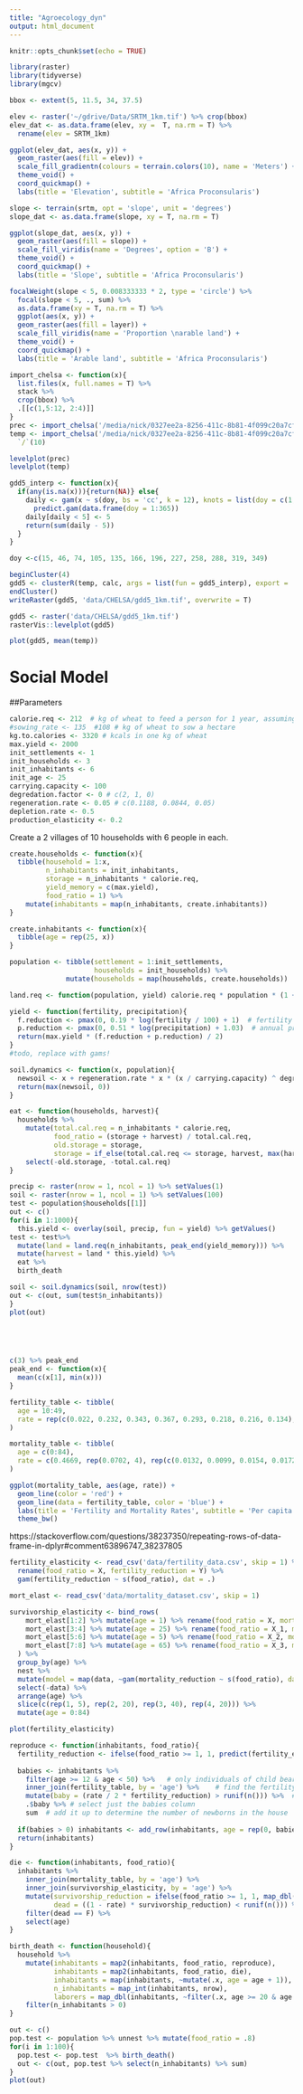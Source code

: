 ```yaml
---
title: "Agroecology_dyn"
output: html_document
---
```


```r
knitr::opts_chunk$set(echo = TRUE)
```

```r
library(raster)
library(tidyverse)
library(mgcv)
```

```r
bbox <- extent(5, 11.5, 34, 37.5)
```

```r
elev <- raster('~/gdrive/Data/SRTM_1km.tif') %>% crop(bbox)
elev_dat <- as.data.frame(elev, xy =  T, na.rm = T) %>%
  rename(elev = SRTM_1km)

ggplot(elev_dat, aes(x, y)) +
  geom_raster(aes(fill = elev)) +
  scale_fill_gradientn(colours = terrain.colors(10), name = 'Meters') +
  theme_void() +
  coord_quickmap() +
  labs(title = 'Elevation', subtitle = 'Africa Proconsularis')
```

```r
slope <- terrain(srtm, opt = 'slope', unit = 'degrees')
slope_dat <- as.data.frame(slope, xy = T, na.rm = T)

ggplot(slope_dat, aes(x, y)) +
  geom_raster(aes(fill = slope)) +
  scale_fill_viridis(name = 'Degrees', option = 'B') +
  theme_void() +
  coord_quickmap() +
  labs(title = 'Slope', subtitle = 'Africa Proconsularis')
```

```r
focalWeight(slope < 5, 0.008333333 * 2, type = 'circle') %>%
  focal(slope < 5, ., sum) %>%
  as.data.frame(xy = T, na.rm = T) %>%
  ggplot(aes(x, y)) +
  geom_raster(aes(fill = layer)) +
  scale_fill_viridis(name = 'Proportion \narable land') +
  theme_void() +
  coord_quickmap() +
  labs(title = 'Arable land', subtitle = 'Africa Proconsularis')
```

```r
import_chelsa <- function(x){
  list.files(x, full.names = T) %>% 
  stack %>%
  crop(bbox) %>%
  .[[c(1,5:12, 2:4)]]
}
prec <- import_chelsa('/media/nick/0327ee2a-8256-411c-8b81-4f099c20a7cf/CHELSA/prec/')
temp <- import_chelsa('/media/nick/0327ee2a-8256-411c-8b81-4f099c20a7cf/CHELSA/temp/') %>%
  `/`(10)

levelplot(prec)
levelplot(temp)
```

```r
gdd5_interp <- function(x){
  if(any(is.na(x))){return(NA)} else{
    daily <- gam(x ~ s(doy, bs = 'cc', k = 12), knots = list(doy = c(1, 366))) %>%
      predict.gam(data.frame(doy = 1:365)) 
    daily[daily < 5] <- 5
    return(sum(daily - 5))
  }
}

doy <-c(15, 46, 74, 105, 135, 166, 196, 227, 258, 288, 319, 349)
```

```r
beginCluster(4)
gdd5 <- clusterR(temp, calc, args = list(fun = gdd5_interp), export = 'doy')
endCluster()
writeRaster(gdd5, 'data/CHELSA/gdd5_1km.tif', overwrite = T)
```

```r
gdd5 <- raster('data/CHELSA/gdd5_1km.tif')
rasterVis::levelplot(gdd5)

plot(gdd5, mean(temp))
```

# Social Model
##Parameters
```r
calorie.req <- 212  # kg of wheat to feed a person for 1 year, assuming grain is 75% of diet
#sowing_rate <- 135  #108 # kg of wheat to sow a hectare
kg.to.calories <- 3320 # kcals in one kg of wheat
max.yield <- 2000
init_settlements <- 1 
init_households <- 3
init_inhabitants <- 6
init_age <- 25
carrying.capacity <- 100
degredation.factor <- 0 # c(2, 1, 0)
regeneration.rate <- 0.05 # c(0.1188, 0.0844, 0.05)
depletion.rate <- 0.5
production_elasticity <- 0.2
```

Create a 2 villages of 10 households with 6 people in each.
```r
create.households <- function(x){
  tibble(household = 1:x,
         n_inhabitants = init_inhabitants,
         storage = n_inhabitants * calorie.req,
         yield_memory = c(max.yield),
         food_ratio = 1) %>%
    mutate(inhabitants = map(n_inhabitants, create.inhabitants))
}

create.inhabitants <- function(x){
  tibble(age = rep(25, x))
}

population <- tibble(settlement = 1:init_settlements,
                     households = init_households) %>%
              mutate(households = map(households, create.households))
```


```r
land.req <- function(population, yield) calorie.req * population * (1 + 0) / yield
```

```r
yield <- function(fertility, precipitation){
  f.reduction <- pmax(0, 0.19 * log(fertility / 100) + 1)  # fertility impact on yields
  p.reduction <- pmax(0, 0.51 * log(precipitation) + 1.03)  # annual precipitation impact on yields
  return(max.yield * (f.reduction + p.reduction) / 2)
} 
#todo, replace with gams!
```

```r
soil.dynamics <- function(x, population){
  newsoil <- x + regeneration.rate * x * (x / carrying.capacity) ^ degredation.factor * (1 - x / carrying.capacity) - depletion.rate * population
  return(max(newsoil, 0))
}
```

```r
eat <- function(households, harvest){
  households %>%
    mutate(total.cal.req = n_inhabitants * calorie.req,
           food_ratio = (storage + harvest) / total.cal.req,
           old.storage = storage,
           storage = if_else(total.cal.req <= storage, harvest, max(harvest - (total.cal.req - old.storage), 0))) %>%
    select(-old.storage, -total.cal.req)
}
```

```r
precip <- raster(nrow = 1, ncol = 1) %>% setValues(1)
soil <- raster(nrow = 1, ncol = 1) %>% setValues(100)
test <- population$households[[1]]
out <- c()
for(i in 1:1000){
  this.yield <- overlay(soil, precip, fun = yield) %>% getValues()
test <- test%>% 
  mutate(land = land.req(n_inhabitants, peak_end(yield_memory))) %>% 
  mutate(harvest = land * this.yield) %>%
  eat %>%
  birth_death

soil <- soil.dynamics(soil, nrow(test))
out <- c(out, sum(test$n_inhabitants))
}
plot(out)
  




c(3) %>% peak_end
peak_end <- function(x){
  mean(c(x[1], min(x)))
}
```


```r
fertility_table <- tibble(
  age = 10:49,
  rate = rep(c(0.022, 0.232, 0.343, 0.367, 0.293, 0.218, 0.216, 0.134), each = 5)
)

mortality_table <- tibble(
  age = c(0:84),
  rate = c(0.4669, rep(0.0702, 4), rep(c(0.0132, 0.0099, 0.0154, 0.0172, 0.0195, 0.0223, 0.0259, 0.0306, 0.0373, 0.0473, 0.0573, 0.0784, 0.1042, 0.1434, 0.2039, 0.2654), each = 5))
)

ggplot(mortality_table, aes(age, rate)) +
  geom_line(color = 'red') +
  geom_line(data = fertility_table, color = 'blue') +
  labs(title = 'Fertility and Mortality Rates', subtitle = 'Per capita fertility (blue) and mortality (red) in the Roman Empire', x = 'Age', y = 'Vital rate') +
  theme_bw()
```
https://stackoverflow.com/questions/38237350/repeating-rows-of-data-frame-in-dplyr#comment63896747_38237805

```r
fertility_elasticity <- read_csv('data/fertility_data.csv', skip = 1) %>% 
  rename(food_ratio = X, fertility_reduction = Y) %>%
  gam(fertility_reduction ~ s(food_ratio), dat = .)

mort_elast <- read_csv('data/mortality_dataset.csv', skip = 1)

survivorship_elasticity <- bind_rows(
    mort_elast[1:2] %>% mutate(age = 1) %>% rename(food_ratio = X, mortality_reduction = Y), 
    mort_elast[3:4] %>% mutate(age = 25) %>% rename(food_ratio = X_1, mortality_reduction = Y_1),
    mort_elast[5:6] %>% mutate(age = 5) %>% rename(food_ratio = X_2, mortality_reduction = Y_2),
    mort_elast[7:8] %>% mutate(age = 65) %>% rename(food_ratio = X_3, mortality_reduction = Y_3)
  ) %>%
  group_by(age) %>%
  nest %>% 
  mutate(model = map(data, ~gam(mortality_reduction ~ s(food_ratio), dat = .))) %>%
  select(-data) %>%
  arrange(age) %>%
  slice(c(rep(1, 5), rep(2, 20), rep(3, 40), rep(4, 20))) %>%
  mutate(age = 0:84)

plot(fertility_elasticity)
```

```r
reproduce <- function(inhabitants, food_ratio){
  fertility_reduction <- ifelse(food_ratio >= 1, 1, predict(fertility_elasticity, list(food_ratio = food_ratio)))
  
  babies <- inhabitants %>%
    filter(age >= 12 & age < 50) %>%   # only individuals of child bearing age reproduce
    inner_join(fertility_table, by = 'age') %>%    # find the fertility rate corresponding to the individual's age
    mutate(baby = (rate / 2 * fertility_reduction) > runif(n())) %>%  # divide by two to make everyone female ...
    .$baby %>% # select just the babies column
    sum  # add it up to determine the number of newborns in the house
  
  if(babies > 0) inhabitants <- add_row(inhabitants, age = rep(0, babies))
  return(inhabitants)
}
```

```r
die <- function(inhabitants, food_ratio){
  inhabitants %>%
    inner_join(mortality_table, by = 'age') %>%
    inner_join(survivorship_elasticity, by = 'age') %>%
    mutate(survivorship_reduction = ifelse(food_ratio >= 1, 1, map_dbl(model, ~predict(.x, list(food_ratio = food_ratio)))),
           dead = ((1 - rate) * survivorship_reduction) < runif(n())) %>%
    filter(dead == F) %>%
    select(age)
}
```


```r
birth_death <- function(household){
  household %>%
    mutate(inhabitants = map2(inhabitants, food_ratio, reproduce),
           inhabitants = map2(inhabitants, food_ratio, die),
           inhabitants = map(inhabitants, ~mutate(.x, age = age + 1)),
           n_inhabitants = map_int(inhabitants, nrow),
           laborers = map_dbl(inhabitants, ~filter(.x, age >= 20 & age < 45) %>% nrow)) %>%
    filter(n_inhabitants > 0)
}

out <- c()
pop.test <- population %>% unnest %>% mutate(food_ratio = .8)
for(i in 1:100){
  pop.test <- pop.test  %>% birth_death()
  out <- c(out, pop.test %>% select(n_inhabitants) %>% sum)
}
plot(out)
```





